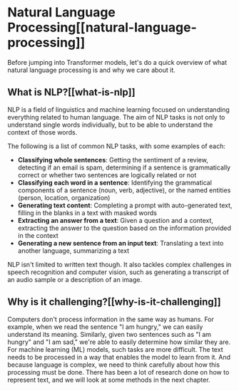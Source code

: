 # Natural Language Processing[[natural-language-processing]]

<CourseFloatingBanner
    chapter={1}
    classNames="absolute z-10 right-0 top-0"
/>

Before jumping into Transformer models, let's do a quick overview of what natural language processing is and why we care about it.

## What is NLP?[[what-is-nlp]]

NLP is a field of linguistics and machine learning focused on understanding everything related to human language. The aim of NLP tasks is not only to understand single words individually, but to be able to understand the context of those words.

The following is a list of common NLP tasks, with some examples of each:

- **Classifying whole sentences**: Getting the sentiment of a review, detecting if an email is spam, determining if a sentence is grammatically correct or whether two sentences are logically related or not
- **Classifying each word in a sentence**: Identifying the grammatical components of a sentence (noun, verb, adjective), or the named entities (person, location, organization)
- **Generating text content**: Completing a prompt with auto-generated text, filling in the blanks in a text with masked words
- **Extracting an answer from a text**: Given a question and a context, extracting the answer to the question based on the information provided in the context
- **Generating a new sentence from an input text**: Translating a text into another language, summarizing a text

NLP isn't limited to written text though. It also tackles complex challenges in speech recognition and computer vision, such as generating a transcript of an audio sample or a description of an image.

## Why is it challenging?[[why-is-it-challenging]]

Computers don't process information in the same way as humans. For example, when we read the sentence "I am hungry," we can easily understand its meaning. Similarly, given two sentences such as "I am hungry" and "I am sad," we're able to easily determine how similar they are. For machine learning (ML) models, such tasks are more difficult. The text needs to be processed in a way that enables the model to learn from it. And because language is complex, we need to think carefully about how this processing must be done. There has been a lot of research done on how to represent text, and we will look at some methods in the next chapter.
